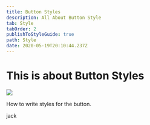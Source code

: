 ```yaml
---
title: Button Styles
description: All About Button Style
tab: Style
tabOrder: 2
publishToStyleGuide: true
path: Style
date: 2020-05-19T20:10:44.237Z
---
```

# This is about Button Styles

![](/assets/high_resolution_wallpaper_background_id_77700200424.jpg)

How to write styles for the button.

<CallToAction url="www.google.com" align="center" bgColor="rebeccapurple">jack</CallToAction>